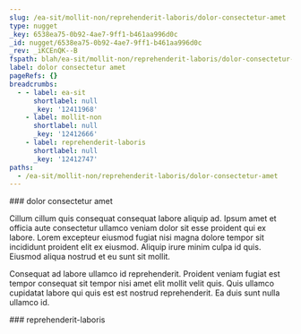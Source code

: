 ```yaml
---
slug: /ea-sit/mollit-non/reprehenderit-laboris/dolor-consectetur-amet
type: nugget
_key: 6538ea75-0b92-4ae7-9ff1-b461aa996d0c
_id: nugget/6538ea75-0b92-4ae7-9ff1-b461aa996d0c
_rev: _iKCEnQK--B
fspath: blah/ea-sit/mollit-non/reprehenderit-laboris/dolor-consectetur-amet.md
label: dolor consectetur amet
pageRefs: {}
breadcrumbs:
  - - label: ea-sit
      shortlabel: null
      _key: '12411968'
    - label: mollit-non
      shortlabel: null
      _key: '12412666'
    - label: reprehenderit-laboris
      shortlabel: null
      _key: '12412747'
paths:
  - /ea-sit/mollit-non/reprehenderit-laboris/dolor-consectetur-amet
---
```


<NuggetArea>
<Nugget slug="/ea-sit/mollit-non/reprehenderit-laboris/dolor-consectetur-amet" type="nugget" _key="6538ea75-0b92-4ae7-9ff1-b461aa996d0c" _id="nugget/6538ea75-0b92-4ae7-9ff1-b461aa996d0c" _rev="_iKCEnQK--B" fspath="blah/ea-sit/mollit-non/reprehenderit-laboris/dolor-consectetur-amet.md" label="dolor consectetur amet" paths="/ea-sit/mollit-non/reprehenderit-laboris/dolor-consectetur-amet">
<NuggetBody>
### dolor consectetur amet

Cillum cillum quis consequat consequat labore aliquip ad. Ipsum amet et officia aute consectetur ullamco veniam dolor sit esse proident qui ex labore. Lorem excepteur eiusmod fugiat nisi magna dolore tempor sit incididunt proident elit ex eiusmod. Aliquip irure minim culpa id quis. Eiusmod aliqua nostrud et eu sunt sit mollit.

Consequat ad labore ullamco id reprehenderit. Proident veniam fugiat est tempor consequat sit tempor nisi amet elit mollit velit quis. Quis ullamco cupidatat labore qui quis est est nostrud reprehenderit. Ea duis sunt nulla ullamco id.

</NuggetBody>
<Breadcrumbs>
<Crumbs>
<Crumb _key="12411968" label="ea-sit" /><Crumb _key="12412666" label="mollit-non" /><Crumb _key="12412747" label="reprehenderit-laboris" />
</Crumbs>
</Breadcrumbs>
</Nugget>

<NuggetsInbound>
</NuggetsInbound>
<NuggetsOutbound>
</NuggetsOutbound>
</NuggetArea>
<PassagesInbound>
<Passage direction="inbound" type="passage" _key="12412747" _id="passage/12412747" _rev="_iKCEnQK--A" label="reprehenderit-laboris" passage="reprehenderit-laboris" fspath="blah/ea-sit/mollit-non/reprehenderit-laboris" paths="/ea-sit/mollit-non/reprehenderit-laboris" slug="/ea-sit/mollit-non/reprehenderit-laboris">
<NuggetBody>
### reprehenderit-laboris

</NuggetBody>
<Breadcrumbs>
<Crumbs>
<Crumb _key="12411968" label="ea-sit" /><Crumb _key="12412666" label="mollit-non" />
</Crumbs>
</Breadcrumbs>
</Passage>

</PassagesInbound>
<PassagesOutbound>
</PassagesOutbound>